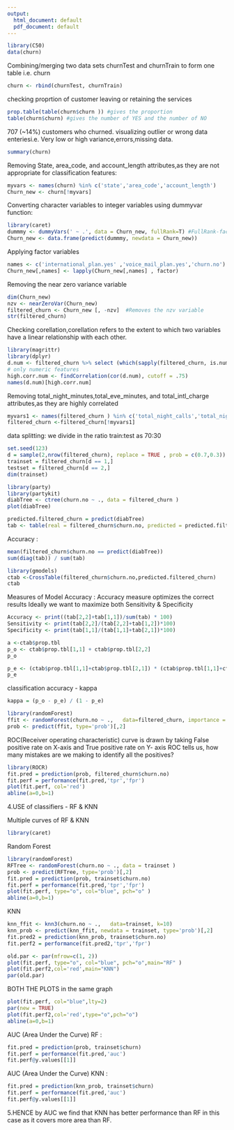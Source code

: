```yaml
---
output:
  html_document: default
  pdf_document: default
---
```

```r
library(C50)
data(churn)
```
Combining/merging two data sets churnTest and churnTrain to form one table i.e. churn
```r
churn <- rbind(churnTest, churnTrain) 
```
checking proprtion of customer leaving or retaining the services
```r
prop.table(table(churn$churn )) #gives the proportion
table(churn$churn) #gives the number of YES and the number of NO
```
707 (~14%) customers who churned.
visualizing outlier or wrong data enteriesi.e. Very low or high variance,errors,missing data.
```r
summary(churn)
```
Removing State, area_code, and account_length attributes,as they are not appropriate for classification features:
```r
myvars <- names(churn) %in% c('state','area_code','account_length')
Churn_new <- churn[!myvars]
```
Converting character  variables to integer  variables using dummyvar function:
```r
library(caret)
dummmy <- dummyVars(' ~ .', data = Churn_new, fullRank=T) #FullRank-factor column comprised of two levels
Churn_new <- data.frame(predict(dummmy, newdata = Churn_new))
```
Applying factor variables
```r
names <- c('international_plan.yes' ,'voice_mail_plan.yes','churn.no')
Churn_new[,names] <- lapply(Churn_new[,names] , factor)
```
Removing the near zero variance variable
```r
dim(Churn_new)
nzv <- nearZeroVar(Churn_new)
filtered_churn <- Churn_new [, -nzv]  #Removes the nzv variable
str(filtered_churn)
```
Checking corellation,corellation refers to the extent to which two variables have a linear relationship with each other. 
```r
library(magrittr)
library(dplyr)
d.num <- filtered_churn %>% select (which(sapply(filtered_churn, is.numeric))) 
# only numeric features
high.corr.num <- findCorrelation(cor(d.num), cutoff = .75)
names(d.num)[high.corr.num]
```
Removing total_night_minutes,total_eve_minutes,  and total_intl_charge attributes,as they are highly correlated 
```r
myvars1 <- names(filtered_churn ) %in% c('total_night_calls','total_night_minutes' ,'total_eve_minutes', 'number_customer_service_calls')
filtered_churn <-filtered_churn[!myvars1]
```
data splitting: we divide in the ratio train:test as 70:30
```r
set.seed(123)
d = sample(2,nrow(filtered_churn), replace = TRUE , prob = c(0.7,0.3))
trainset = filtered_churn[d == 1,]
testset = filtered_churn[d == 2,]
dim(trainset)
```

```r
library(party)
library(partykit)
diabTree <- ctree(churn.no ~ ., data = filtered_churn )
plot(diabTree)
```

```r
predicted.filtered_churn = predict(diabTree)
tab <- table(real = filtered_churn$churn.no, predicted = predicted.filtered_churn)
```
Accuracy :

```r
mean(filtered_churn$churn.no == predict(diabTree))
sum(diag(tab)) / sum(tab)
```
```r
library(gmodels)
ctab <-CrossTable(filtered_churn$churn.no,predicted.filtered_churn)
ctab
```
Measures of Model Accuracy :
Accuracy measure optimizes the correct results
Ideally we want to maximize both Sensitivity & Specificity
```r
Accuracy <- print((tab[2,2]+tab[1,1])/sum(tab) * 100)
Sensitivity <- print(tab[2,2]/(tab[2,2]+tab[1,2])*100)
Specificity <- print(tab[1,1]/(tab[1,1]+tab[2,1])*100)
```

```r
a <-ctab$prop.tbl
p_o <- ctab$prop.tbl[1,1] + ctab$prop.tbl[2,2]
p_o

p_e <- (ctab$prop.tbl[1,1]+ctab$prop.tbl[2,1]) * (ctab$prop.tbl[1,1]+ctab$prop.tbl[1,2]) + (ctab$prop.tbl[2,1]+ctab$prop.tbl[2,2]) * (ctab$prop.tbl[1,2]+ctab$prop.tbl[2,2])
p_e
```
classification accuracy - kappa
```r
kappa = (p_o - p_e) / (1 - p_e)
```
```r
library(randomForest)
ffit <- randomForest(churn.no ~ .,   data=filtered_churn, importance = TRUE)
prob <- predict(ffit, type='prob')[,2]
```
ROC(Receiver operating characteristic) curve is drawn by taking False positive rate on X-axis and True positive rate on Y- axis
ROC tells us, how many mistakes are we making to identify all the positives?
```r
library(ROCR)
fit.pred = prediction(prob, filtered_churn$churn.no)
fit.perf = performance(fit.pred,'tpr','fpr')
plot(fit.perf, col='red')
abline(a=0,b=1)
```
4.USE of classifiers - RF & KNN

Multiple curves of RF & KNN
```r
library(caret)
```
Random Forest
```r
library(randomForest)
RFTree <- randomForest(churn.no ~ ., data = trainset )
prob <- predict(RFTree, type='prob')[,2]
fit.pred = prediction(prob, trainset$churn.no)
fit.perf = performance(fit.pred,'tpr','fpr')
plot(fit.perf, type="o", col="blue", pch="o" )
abline(a=0,b=1)
```
KNN
```r
knn_ffit <- knn3(churn.no ~ .,   data=trainset, k=10)
knn_prob <- predict(knn_ffit, newdata = trainset, type='prob')[,2]
fit.pred2 = prediction(knn_prob, trainset$churn.no)
fit.perf2 = performance(fit.pred2,'tpr','fpr')

old.par <- par(mfrow=c(1, 2))
plot(fit.perf, type="o", col="blue", pch="o",main="RF" )
plot(fit.perf2,col='red',main="KNN")
par(old.par)
```
BOTH THE PLOTS in the same graph
```r
plot(fit.perf, col="blue",lty=2)
par(new = TRUE)
plot(fit.perf2,col='red',type="o",pch="o")
abline(a=0,b=1)
```

AUC (Area Under the Curve) RF :
```r
fit.pred = prediction(prob, trainset$churn)
fit.perf = performance(fit.pred,'auc') 
fit.perf@y.values[[1]]
```
AUC (Area Under the Curve) KNN :
```r
fit.pred = prediction(knn_prob, trainset$churn)
fit.perf = performance(fit.pred,'auc')
fit.perf@y.values[[1]]
```

5.HENCE by AUC we find that KNN has better performance than RF in this case as it covers more area than RF.
